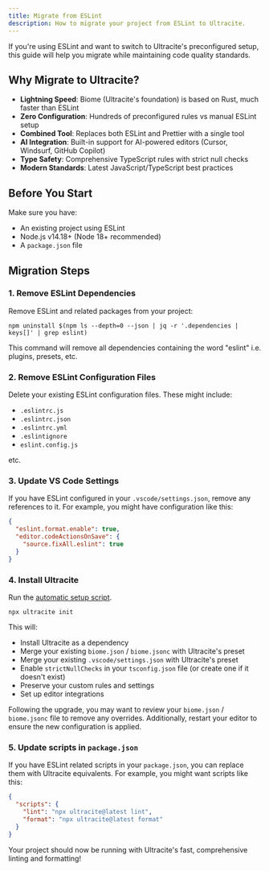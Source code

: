 ```yaml
---
title: Migrate from ESLint
description: How to migrate your project from ESLint to Ultracite.
---
```


If you're using ESLint and want to switch to Ultracite's preconfigured setup, this guide will help you migrate while maintaining code quality standards.

## Why Migrate to Ultracite?

- **Lightning Speed**: Biome (Ultracite's foundation) is based on Rust, much faster than ESLint
- **Zero Configuration**: Hundreds of preconfigured rules vs manual ESLint setup
- **Combined Tool**: Replaces both ESLint and Prettier with a single tool
- **AI Integration**: Built-in support for AI-powered editors (Cursor, Windsurf, GitHub Copilot)
- **Type Safety**: Comprehensive TypeScript rules with strict null checks
- **Modern Standards**: Latest JavaScript/TypeScript best practices

## Before You Start

Make sure you have:

- An existing project using ESLint
- Node.js v14.18+ (Node 18+ recommended)
- A `package.json` file

## Migration Steps

### 1. Remove ESLint Dependencies

Remove ESLint and related packages from your project:

```package-install
npm uninstall $(npm ls --depth=0 --json | jq -r '.dependencies | keys[]' | grep eslint)
```

This command will remove all dependencies containing the word "eslint" i.e. plugins, presets, etc.

### 2. Remove ESLint Configuration Files

Delete your existing ESLint configuration files. These might include:

- `.eslintrc.js`
- `.eslintrc.json`
- `.eslintrc.yml`
- `.eslintignore`
- `eslint.config.js`

etc.

### 3. Update VS Code Settings

If you have ESLint configured in your `.vscode/settings.json`, remove any references to it. For example, you might have configuration like this:

```json title=".vscode/settings.json"
{
  "eslint.format.enable": true,
  "editor.codeActionsOnSave": {
    "source.fixAll.eslint": true
  }
}
```

### 4. Install Ultracite

Run the [automatic setup script](/setup#automatic-installation).

```package-install
npx ultracite init
```

This will:

- Install Ultracite as a dependency
- Merge your existing `biome.json` / `biome.jsonc` with Ultracite's preset
- Merge your existing `.vscode/settings.json` with Ultracite's preset
- Enable `strictNullChecks` in your `tsconfig.json` file (or create one if it doesn't exist)
- Preserve your custom rules and settings
- Set up editor integrations

Following the upgrade, you may want to review your `biome.json` / `biome.jsonc` file to remove any overrides. Additionally, restart your editor to ensure the new configuration is applied.

### 5. Update scripts in `package.json`

If you have ESLint related scripts in your `package.json`, you can replace them with Ultracite equivalents. For example, you might want scripts like this:

```json title="package.json"
{
  "scripts": {
    "lint": "npx ultracite@latest lint",
    "format": "npx ultracite@latest format"
  }
}
```

Your project should now be running with Ultracite's fast, comprehensive linting and formatting!